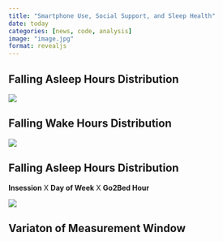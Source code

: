 ```yaml
---
title: "Smartphone Use, Social Support, and Sleep Health"
date: today
categories: [news, code, analysis]
image: "image.jpg"
format: revealjs
---
```


## Falling Asleep Hours Distribution

![](images/Go2Bed-02.png){fig-align="center"}

## Falling Wake Hours Distribution

![](images/wake.png){fig-align="center"}

## Falling Asleep Hours Distribution

**Insession** X **Day of Week** X **Go2Bed Hour**

![](images/table1-01.png){fig-align="center"}

## Variaton of Measurement Window